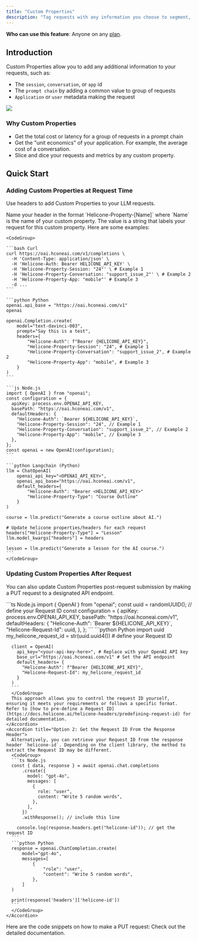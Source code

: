 ```yaml
---
title: "Custom Properties"
description: "Tag requests with any information you choose to segment, analyze, and visualize."
---
```


<Info>**Who can use this feature**: Anyone on any [plan](https://www.helicone.ai/pricing).</Info>


## Introduction

Custom Properties allow you to add any additional information to your requests, such as:

- The `session`, `conversation`, or `app` id
- The `prompt chain` by adding a common value to group of requests
- `Application` or `user` metadata making the request

<Frame caption="Custom Properties appear as headers in the `Request` table. ">
  <img src="/images/example-custom-properties.png" />
</Frame>


### Why Custom Properties

- Get the total cost or latency for a group of requests in a prompt chain
- Get the "unit economics" of your application. For example, the average cost of a conversation.
- Slice and dice your requests and metrics by any custom property.


## Quick Start

### Adding Custom Properties at Request Time

Use headers to add Custom Properties to your LLM requests. 

<Steps>
  <Step title="Define the Header">
    Name your header in the format `Helicone-Property-[Name]` where `Name` is the name of your custom property. 
  </Step>
  <Step title="Define the Value">
    The value is a string that labels your request for this custom property. Here are some examples: 

    <CodeGroup>

    ```bash Curl
    curl https://oai.hconeai.com/v1/completions \
      -H 'Content-Type: application/json' \
      -H 'Helicone-Auth: Bearer HELICONE_API_KEY' \
      -H 'Helicone-Property-Session: "24"' \ # Example 1
      -H 'Helicone-Property-Conversation: "support_issue_2"' \ # Example 2
      -H 'Helicone-Property-App: "mobile"' # Example 3
      -d ...
    ```

    ```python Python
    openai.api_base = "https://oai.hconeai.com/v1"
    openai

    openai.Completion.create(
        model="text-davinci-003",
        prompt="Say this is a test",
        headers={
            "Helicone-Auth": f"Bearer {HELICONE_API_KEY}",
            "Helicone-Property-Session": "24", # Example 1
            "Helicone-Property-Conversation": "support_issue_2", # Example 2
            "Helicone-Property-App": "mobile", # Example 3
        }
    )
    ```

    ```js Node.js
    import { OpenAI } from "openai";
    const configuration = {
      apiKey: process.env.OPENAI_API_KEY,
      basePath: "https://oai.hconeai.com/v1",
      defaultHeaders: {
        "Helicone-Auth": `Bearer ${HELICONE_API_KEY}`,
        "Helicone-Property-Session": "24", // Example 1
        "Helicone-Property-Conversation": "support_issue_2", // Example 2
        "Helicone-Property-App": "mobile", // Example 3
      },
    };
    const openai = new OpenAI(configuration);
    ```

    ```python Langchain (Python)
    llm = ChatOpenAI(
        openai_api_key="<OPENAI_API_KEY>",
        openai_api_base="https://oai.hconeai.com/v1",
        default_headers={
            "Helicone-Auth": "Bearer <HELICONE_API_KEY>"
            "Helicone-Property-Type": "Course Outline"
        }
    )

    course = llm.predict("Generate a course outline about AI.")

    # Update helicone properties/headers for each request
    headers["Helicone-Property-Type"] = "Lesson"
    llm.model_kwargs["headers"] = headers

    lesson = llm.predict("Generate a lesson for the AI course.")
    ```
    </CodeGroup>

  </Step>
</Steps>


### Updating Custom Properties After Request

You can also update Custom Properties post-request submission by making a PUT request to a designated API endpoint. 

<Steps>
  <Step title="Obtain the Request ID">
    <AccordionGroup>
    <Accordion title="Option 1: Pre-define the Request ID">
      <CodeGroup>
      ```ts Node.js 
      import { OpenAI } from "openai";
      const uuid = randomUUID(); // define your Request ID
      const configuration = {
        apiKey: process.env.OPENAI_API_KEY,
        basePath: "https://oai.hconeai.com/v1",
        defaultHeaders: {
          "Helicone-Auth": `Bearer ${HELICONE_API_KEY}`,
          "Helicone-Request-Id": uuid,
        },
      };
      ```
      ```python Python
      import uuid
      my_helicone_request_id = str(uuid.uuid4()) # define your Request ID

      client = OpenAI(
        api_key="<your-api-key-here>", # Replace with your OpenAI API key
        base_url="https://oai.hconeai.com/v1" # Set the API endpoint
        default_headers= {
          "Helicone-Auth": f"Bearer {HELICONE_API_KEY}",
          "Helicone-Request-Id": my_helicone_request_id
        }
      )
      ```
      </CodeGroup>
      This approach allows you to control the request ID yourself, ensuring it meets your requirements or follows a specific format. Refer to [how to pre-define a Request ID](https://docs.helicone.ai/helicone-headers/predefining-request-id) for detailed documentation. 
    </Accordion>
    <Accordion title="Option 2: Get the Request ID From the Response Header">
      Alternatively, you can retrieve your Request ID from the response header `helicone-id`. Depending on the client library, the method to extract the Request ID may be different.
      <CodeGroup>
      ```ts Node.js 
      const { data, response } = await openai.chat.completions
          .create({
            model: "gpt-4o",
            messages: [
              {
                role: "user",
                content: "Write 5 random words",
              },
            ],
          })
          .withResponse(); // include this line

        console.log(response.headers.get("helicone-id")); // get the request ID
      ```
      ```python Python
      response = openai.ChatCompletion.create(
          model="gpt-4o",
          messages=[
              {
                  "role": "user",
                  "content": "Write 5 random words",
              },
          ]
      )

      print(response['headers']['helicone-id'])
      ```
      </CodeGroup>
    </Accordion>
  </AccordionGroup>
  </Step>
  <Step title="Make a PUT Request">
    Here are the code snippets on how to make a PUT request: 
    <Card title="PUT Request API" icon="link" href="https://docs.helicone.ai/rest/request/put-v1request-property">
      Check out the detailed documentation. 
    </Card>

  </Step>
</Steps>


<QuestionsSection />
